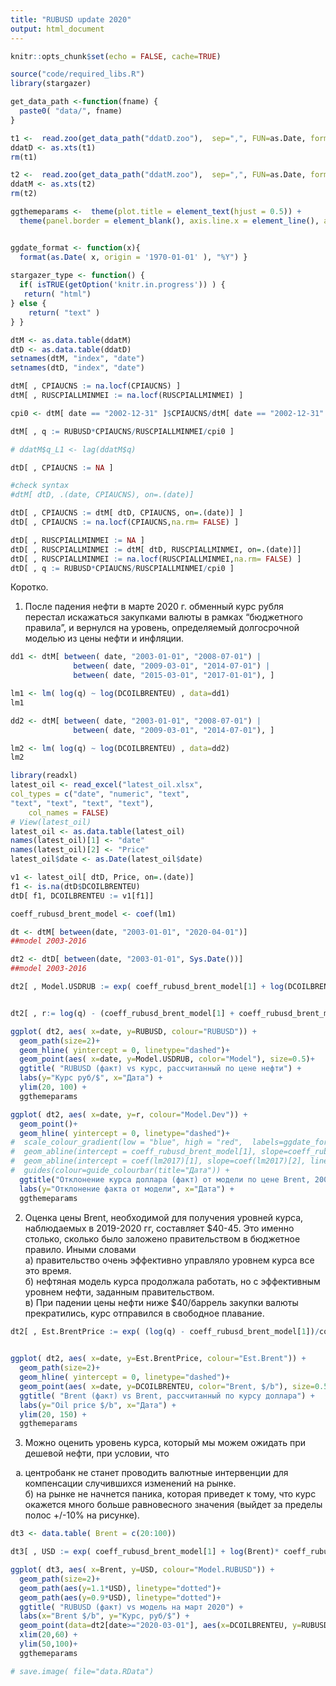 ```yaml
---
title: "RUBUSD update 2020"
output: html_document
---
```


```r
knitr::opts_chunk$set(echo = FALSE, cache=TRUE)
```

```r
source("code/required_libs.R")
library(stargazer)
```

```r
get_data_path <-function(fname) {
  paste0( "data/", fname)
}
```



```r
t1 <-  read.zoo(get_data_path("ddatD.zoo"),  sep=",", FUN=as.Date, format="%Y-%m-%d",  header = TRUE)
ddatD <- as.xts(t1)
rm(t1)

t2 <-  read.zoo(get_data_path("ddatM.zoo"),  sep=",", FUN=as.Date, format="%Y-%m-%d",  header = TRUE)
ddatM <- as.xts(t2)
rm(t2)
```


```r
ggthemeparams <-  theme(plot.title = element_text(hjust = 0.5)) +
  theme(panel.border = element_blank(), axis.line.x = element_line(), axis.line.y = element_line()) +  theme_bw() + theme(legend.position="bottom")


ggdate_format <- function(x){
  format(as.Date( x, origin = '1970-01-01' ), "%Y") }
  
stargazer_type <- function() {
  if( isTRUE(getOption('knitr.in.progress')) ) { 
   return( "html")
} else {
    return( "text" )
} }

```

```r
dtM <- as.data.table(ddatM) 
dtD <- as.data.table(ddatD)
setnames(dtM, "index", "date")
setnames(dtD, "index", "date")
```

```r
dtM[ , CPIAUCNS := na.locf(CPIAUCNS) ]
dtM[ , RUSCPIALLMINMEI := na.locf(RUSCPIALLMINMEI) ]

cpi0 <- dtM[ date == "2002-12-31" ]$CPIAUCNS/dtM[ date == "2002-12-31" ]$RUSCPIALLMINMEI

dtM[ , q := RUBUSD*CPIAUCNS/RUSCPIALLMINMEI/cpi0 ]

# ddatM$q_L1 <- lag(ddatM$q)
```



```r

dtD[ , CPIAUCNS := NA ]

#check syntax 
#dtM[ dtD, .(date, CPIAUCNS), on=.(date)]

dtD[ , CPIAUCNS := dtM[ dtD, CPIAUCNS, on=.(date)] ]
dtD[ , CPIAUCNS := na.locf(CPIAUCNS,na.rm= FALSE) ]

dtD[ , RUSCPIALLMINMEI := NA ]
dtD[ , RUSCPIALLMINMEI := dtM[ dtD, RUSCPIALLMINMEI, on=.(date)]]
dtD[ , RUSCPIALLMINMEI := na.locf(RUSCPIALLMINMEI,na.rm= FALSE) ]
dtD[ , q := RUBUSD*CPIAUCNS/RUSCPIALLMINMEI/cpi0 ]
```

Коротко. 



1. После падения нефти в марте 2020 г. обменный курс рубля перестал искажаться закупками валюты в рамках "бюджетного правила", и вернулся на уровень, определяемый долгосрочной моделью из цены нефти и инфляции.  



```r
dd1 <- dtM[ between( date, "2003-01-01", "2008-07-01") | 
              between( date, "2009-03-01", "2014-07-01") | 
              between( date, "2015-03-01", "2017-01-01"), ]

lm1 <- lm( log(q) ~ log(DCOILBRENTEU) , data=dd1)
lm1
```

```r
dd2 <- dtM[ between( date, "2003-01-01", "2008-07-01") | 
              between( date, "2009-03-01", "2014-07-01"), ]

lm2 <- lm( log(q) ~ log(DCOILBRENTEU) , data=dd2)
lm2
```



```r
library(readxl)
latest_oil <- read_excel("latest_oil.xlsx",
col_types = c("date", "numeric", "text",
"text", "text", "text", "text"), 
    col_names = FALSE)
# View(latest_oil)
latest_oil <- as.data.table(latest_oil)
names(latest_oil)[1] <- "date"
names(latest_oil)[2] <- "Price"
latest_oil$date <- as.Date(latest_oil$date)
```

```r
v1 <- latest_oil[ dtD, Price, on=.(date)]
f1 <- is.na(dtD$DCOILBRENTEU)
dtD[ f1, DCOILBRENTEU := v1[f1]]
```

```r
coeff_rubusd_brent_model <- coef(lm1)
```

```r
dt <- dtM[ between(date, "2003-01-01", "2020-04-01")]
##model 2003-2016

dt2 <- dtD[ between(date, "2003-01-01", Sys.Date())]
##model 2003-2016

```


```r
dt2[ , Model.USDRUB := exp( coeff_rubusd_brent_model[1] + log(DCOILBRENTEU)* coeff_rubusd_brent_model[2] ) /  (CPIAUCNS/RUSCPIALLMINMEI/cpi0) ]


dt2[ , r:= log(q) - (coeff_rubusd_brent_model[1] + coeff_rubusd_brent_model[2]*log(DCOILBRENTEU))]


```




```r
ggplot( dt2, aes( x=date, y=RUBUSD, colour="RUBUSD")) +
  geom_path(size=2)+
  geom_hline( yintercept = 0, linetype="dashed")+
  geom_point(aes( x=date, y=Model.USDRUB, color="Model"), size=0.5)+
  ggtitle( "RUBUSD (факт) vs курс, рассчитанный по цене нефти") +
  labs(y="Курс руб/$", x="Дата") +
  ylim(20, 100) +
  ggthemeparams 

```

```r
ggplot( dt2, aes( x=date, y=r, colour="Model.Dev")) +
  geom_point()+
  geom_hline( yintercept = 0, linetype="dashed")+
#  scale_colour_gradient(low = "blue", high = "red",  labels=ggdate_format)+
#  geom_abline(intercept = coeff_rubusd_brent_model[1], slope=coeff_rubusd_brent_model[2], label="ED2015")+
#  geom_abline(intercept = coef(lm2017)[1], slope=coef(lm2017)[2], linetype="longdash", colour="red", label="ED2017")+
#  guides(colour=guide_colourbar(title="Дата")) +
  ggtitle("Отклонение курса доллара (факт) от модели по цене Brent, 2003-2020 гг.") +
  labs(y="Отклонение факта от модели", x="Дата") +
  ggthemeparams 

```


2. Оценка цены Brent, необходимой для получения уровней курса, наблюдаемых в 2019-2020 гг, составляет $40-45. Это именно столько, сколько было заложено правительством в бюджетное правило. Иными словами  
а) правительство очень эффективно управляло уровнем курса все это время.  
б) нефтяная модель курса продолжала работать, но с эффективным уровнем нефти, заданным правительством.  
в) При падении цены нефти ниже $40/баррель закупки валюты прекратились, курс отправился в свободное плавание.


```r
dt2[ , Est.BrentPrice := exp( (log(q) - coeff_rubusd_brent_model[1])/coeff_rubusd_brent_model[2])]
       

ggplot( dt2, aes( x=date, y=Est.BrentPrice, colour="Est.Brent")) +
  geom_path(size=2)+
  geom_hline( yintercept = 0, linetype="dashed")+
  geom_point(aes( x=date, y=DCOILBRENTEU, color="Brent, $/b"), size=0.5)+
  ggtitle( "Brent (факт) vs Brent, рассчитанный по курсу доллара") +
  labs(y="Oil price $/b", x="Дата") +
  ylim(20, 150) +
  ggthemeparams 

```

3. Можно оценить уровень курса, который мы можем ожидать при дешевой нефти, при условии, что
  
a) центробанк не станет проводить валютные интервенции для компенсации случившихся изменений на рынке.   
б) на рынке не начнется паника, которая приведет к тому, что курс окажется много больше равновесного значения (выйдет за пределы полос +/-10% на рисунке).   




```r
dt3 <- data.table( Brent = c(20:100))

dt3[ , USD := exp( coeff_rubusd_brent_model[1] + log(Brent)* coeff_rubusd_brent_model[2] ) / dtD[ date == "2020-03-01", CPIAUCNS/RUSCPIALLMINMEI/cpi0] ]

ggplot( dt3, aes( x=Brent, y=USD, colour="Model.RUBUSD")) +
  geom_path(size=2)+
  geom_path(aes(y=1.1*USD), linetype="dotted")+
  geom_path(aes(y=0.9*USD), linetype="dotted")+
  ggtitle( "RUBUSD (факт) vs модель на март 2020") +
  labs(x="Brent $/b", y="Курс, руб/$") +
  geom_point(data=dt2[date>="2020-03-01"], aes(x=DCOILBRENTEU, y=RUBUSD, colour="RUBUSD"), shape=23, size=3, fill="blue") +
  xlim(20,60) +
  ylim(50,100)+
  ggthemeparams 

```




```r
# save.image( file="data.RData")
```

